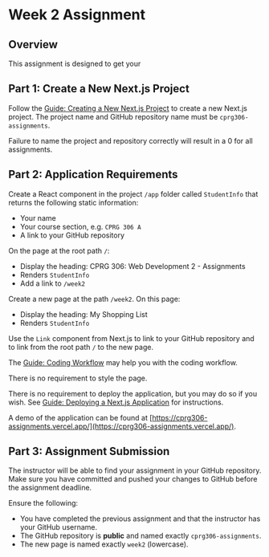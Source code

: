 # Week 2 Assignment

## Overview

This assignment is designed to get your

## Part 1: Create a New Next.js Project

Follow the [Guide: Creating a New Next.js Project](/guides-and-references/creating-new-nextjs-project) to create a new Next.js project. The project name and GitHub repository name must be `cprg306-assignments`.


<Callout type="error" emoji="️🚫">
  Failure to name the project and repository correctly will result in a 0 for
  all assignments.
</Callout>

## Part 2: Application Requirements

Create a React component in the project `/app` folder called `StudentInfo` that returns the following static information:

- Your name
- Your course section, e.g. `CPRG 306 A`
- A link to your GitHub repository

On the page at the root path `/`:

- Display the heading: CPRG 306: Web Development 2 - Assignments
- Renders `StudentInfo`
- Add a link to `/week2`

Create a new page at the path `/week2`. On this page:

- Display the heading: My Shopping List
- Renders `StudentInfo`

Use the `Link` component from Next.js to link to your GitHub repository and to link from the root path `/` to the new page.

The [Guide: Coding Workflow](/guides-and-references/workflow) may help you with the coding workflow.

There is no requirement to style the page.

There is no requirement to deploy the application, but you may do so if you wish. See [Guide: Deploying a Next.js Application](/guides-and-references/deploying-nextjs-app) for instructions.

A demo of the application can be found at [https://cprg306-assignments.vercel.app/](https://cprg306-assignments.vercel.app/).

## Part 3: Assignment Submission

The instructor will be able to find your assignment in your GitHub repository. Make sure you have committed and pushed your changes to GitHub before the assignment deadline.

Ensure the following:

- You have completed the previous assignment and that the instructor has your GitHub username.
- The GitHub repository is **public** and named exactly `cprg306-assignments`.
- The new page is named exactly `week2` (lowercase).
